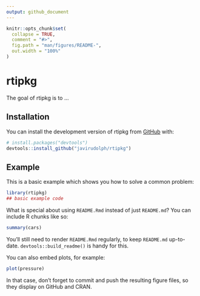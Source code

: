 ```yaml
---
output: github_document
---
```


<!-- README.md is generated from README.Rmd. Please edit that file -->

```r
knitr::opts_chunk$set(
  collapse = TRUE,
  comment = "#>",
  fig.path = "man/figures/README-",
  out.width = "100%"
)
```

# rtipkg

<!-- badges: start -->
<!-- badges: end -->

The goal of rtipkg is to ...

## Installation

You can install the development version of rtipkg from [GitHub](https://github.com/) with:

``` r
# install.packages("devtools")
devtools::install_github("javirudolph/rtipkg")
```

## Example

This is a basic example which shows you how to solve a common problem:

```r
library(rtipkg)
## basic example code
```

What is special about using `README.Rmd` instead of just `README.md`? You can include R chunks like so:

```r
summary(cars)
```

You'll still need to render `README.Rmd` regularly, to keep `README.md` up-to-date. `devtools::build_readme()` is handy for this.

You can also embed plots, for example:

```r
plot(pressure)
```

In that case, don't forget to commit and push the resulting figure files, so they display on GitHub and CRAN.

